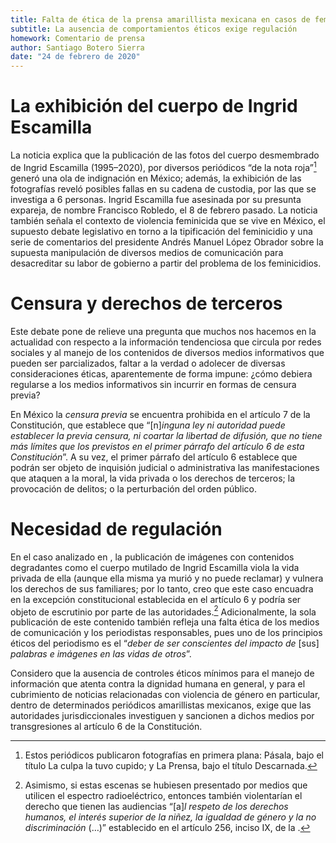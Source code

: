 ```yaml
---
title: Falta de ética de la prensa amarillista mexicana en casos de feminicidio
subtitle: La ausencia de comportamientos éticos exige regulación
homework: Comentario de prensa
author: Santiago Botero Sierra
date: "24 de febrero de 2020"
---
```


\begin{flushright}
\begin{minipage}{0.6\textwidth}
{\itshape \singlespacing
Lo que tanto se sufre sin sueño y por la sangre\\
se escucha que palpita solamente la rabia,\\
que en los tuétanos tiembla despabilado el odio\\
y en las médulas arde continua la venganza.\\
Las palabras entonces no sirven, son palabras.}\\
Nocturno (fragmento), Rafael Alberti.
\end{minipage}
\end{flushright}

# La exhibición del cuerpo de Ingrid Escamilla

La noticia \citetitle{prensa:escamilla} explica que la publicación de las fotos
del cuerpo desmembrado de Ingrid Escamilla (1995--2020), por diversos periódicos
"de la nota roja"[^Periodicos] generó una ola de indignación en México; además,
la exhibición de  las fotografías reveló posibles fallas en su cadena de
custodia, por las que se  investiga a 6 personas. Ingrid Escamilla fue asesinada
por su presunta expareja, de nombre Francisco Robledo, el 8 de febrero pasado.
La noticia también señala el contexto de violencia feminicida que se vive en
México, el supuesto debate legislativo en torno a la tipificación del
feminicidio y una serie de comentarios del  presidente Andrés Manuel López
Obrador sobre la supuesta manipulación de  diversos medios de comunicación para
desacreditar su labor de gobierno a partir  del problema de los
feminicidios.\autocite{prensa:escamilla}

# Censura y derechos de terceros

Este debate pone de relieve una pregunta que muchos nos hacemos en la actualidad
con respecto a la información tendenciosa que circula por redes sociales y al
manejo de los  contenidos de diversos medios informativos que pueden ser
parcializados, faltar a la verdad o adolecer de diversas consideraciones
éticas, aparentemente de forma impune: ¿cómo debiera regularse a los medios
informativos sin incurrir en formas de censura previa?

En México la *censura previa* se encuentra prohibida en el artículo 7 de la
Constitución, que establece que "[n]*inguna ley ni autoridad puede
establecer la previa censura, ni coartar la libertad de difusión, que no tiene
más límites que los previstos en el primer párrafo del artículo 6 de esta
Constitución*". A su vez, el primer párrafo del artículo 6 establece que podrán
ser objeto de inquisión judicial o administrativa las manifestaciones que
ataquen a la moral, la vida privada o los derechos de terceros; la provocación
de delitos; o la perturbación del orden público.\autocite{constitucion}

# Necesidad de regulación

En el  caso analizado en \citetitle{prensa:escamilla}, la publicación de
imágenes con  contenidos degradantes como el cuerpo mutilado de Ingrid Escamilla
viola la  vida privada de ella (aunque ella misma ya murió y no puede reclamar)
y vulnera  los derechos de sus familiares; por lo tanto, creo que este caso
encuadra en  la excepción constitucional establecida en el artículo 6 y podría
ser objeto de  escrutinio por parte de las autoridades.[^Audiencias]
Adicionalmente, la sola  publicación de este contenido también refleja una falta
ética de los medios de  comunicación y los periodistas responsables, pues uno de
los principios éticos del periodismo es el "*deber de ser conscientes del
impacto de* [sus] *palabras e imágenes en las vidas de
otros*".\autocite[][\textit{traducción libre}]{prensa:etica}

Considero que la ausencia de controles éticos mínimos para el manejo de
información que atenta contra la dignidad humana en general, y para el
cubrimiento de noticias relacionadas con violencia de género en particular,
dentro de determinados  periódicos amarillistas mexicanos, exige que las
autoridades jurisdiccionales investiguen y sancionen a dichos medios por
transgresiones al artículo 6 de la Constitución.

[^Periodicos]: Estos periódicos publicaron fotografías en primera plana: Pásala,
bajo el título La culpa la tuvo cupido; y La Prensa, bajo el título Descarnada.

[^Audiencias]: Asimismo, si estas escenas se hubiesen presentado por medios que
utilicen el espectro radioeléctrico, entonces también violentarían el derecho
que tienen las audiencias "[a]*l respeto de los derechos humanos, el interés
superior de la niñez, la igualdad de género y la no discriminación* (...)"
establecido en el artículo 256, inciso IX, de la \autocite{LFTR}.
